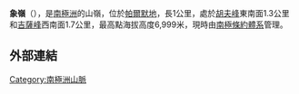 {{coord|71|20|S|68|19|W|source:GNIS|display=title}}

'''象嶺'''（{{lang-en|Elephant Ridge}}），是[[南極洲|南極洲]]的山嶺，位於[[帕爾默地|帕爾默地]]，長1公里，處於[[胡夫峰|胡夫峰]]東南面1.3公里和[[吉薩峰|吉薩峰]]西南面1.7公里，最高點海拔高度6,999米，現時由[[南極條約體系|南極條約體系]]管理。

==外部連結==
{{cite gnis | type = antarid | id = 17486| name = Elephant Ridge | accessdate = 2012-02-27}}

{{Antarctica-geo-stub}}
[[Category:南極洲山脈|Category:南極洲山脈]]